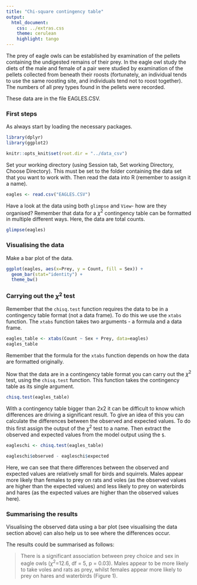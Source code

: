 ```yaml
---
title: "Chi-square contingency table"
output:
  html_document:
    css: ../extras.css
    theme: cerulean
    highlight: tango
---
```


The prey of eagle owls can be established by examination of the pellets containing the undigested remains of their prey. In the eagle owl study the diets of the male and female of a pair were studied by examination of the pellets collected from beneath their roosts (fortunately, an individual tends to use the same roosting site, and individuals tend not to roost together). The numbers of all prey types found in the pellets were recorded.

These data are in the file EAGLES.CSV.

### First steps
As always start by loading the necessary packages.
```r
library(dplyr)
library(ggplot2)
```

```r
knitr::opts_knit$set(root.dir = "../data_csv")
```

Set your working directory (using Session tab, Set working Directory, Choose Directory). This must be set to the folder containing the data set that you want to work with. Then read the data into R (remember to assign it a name).

```r
eagles <- read.csv("EAGLES.CSV")
```

Have a look at the data using both `glimpse` and `View`- how are they organised? Remember that data for a $\chi^2$ contingency table can be formatted in multiple different ways. Here, the data are total counts.
```r
glimpse(eagles)
```

### Visualising the data

Make a bar plot of the data. 

```r
ggplot(eagles, aes(x=Prey, y = Count, fill = Sex)) + 
  geom_bar(stat="identity") + 
  theme_bw()
```

### Carrying out the $\chi^2$ test

Remember that the `chisq.test` function requires the data to be in a contingency table format (not a data frame). To do this we use the `xtabs` function. The `xtabs` function takes two arguments - a formula and a data frame.

```r
eagles_table <- xtabs(Count ~ Sex + Prey, data=eagles)
eagles_table
```

Remember that the formula for the `xtabs` function depends on how the data are formatted originally.  

Now that the data are in a contingency table format you can carry out the $\chi^2$ test, using the `chisq.test` function. This function takes the contingency table as its single argument.

```r
chisq.test(eagles_table)
```

With a contingency table bigger than 2x2 it can be difficult to know which differences are driving a significant result. To give an idea of this you can calculate the differences between the observed and expected values. To do this first assign the output of the $\chi^2$ test to a name. Then extract the observed and expected values from the model output using the `$`.

```r
eagleschi <- chisq.test(eagles_table)

eagleschi$observed - eagleschi$expected

```

Here, we can see that there differences between the observed and expected values are relatively small for birds and squirrels. Males appear more likely than females to prey on rats and voles (as the observed values are higher than the expected values) and less likely to prey on waterbirds and hares (as the expected values are higher than the observed values here).

### Summarising the results

Visualising the observed data using a bar plot (see visualising the data section above) can also help us to see where the differences occur.

The results could be summarised as follows:

> There is a significant association between prey choice and sex in eagle owls ($\chi^2$=12.6, df = 5, p = 0.03). Males appear to be more likely to take voles and rats as prey, whilst females appear more likely to prey on hares and waterbirds (Figure 1).







